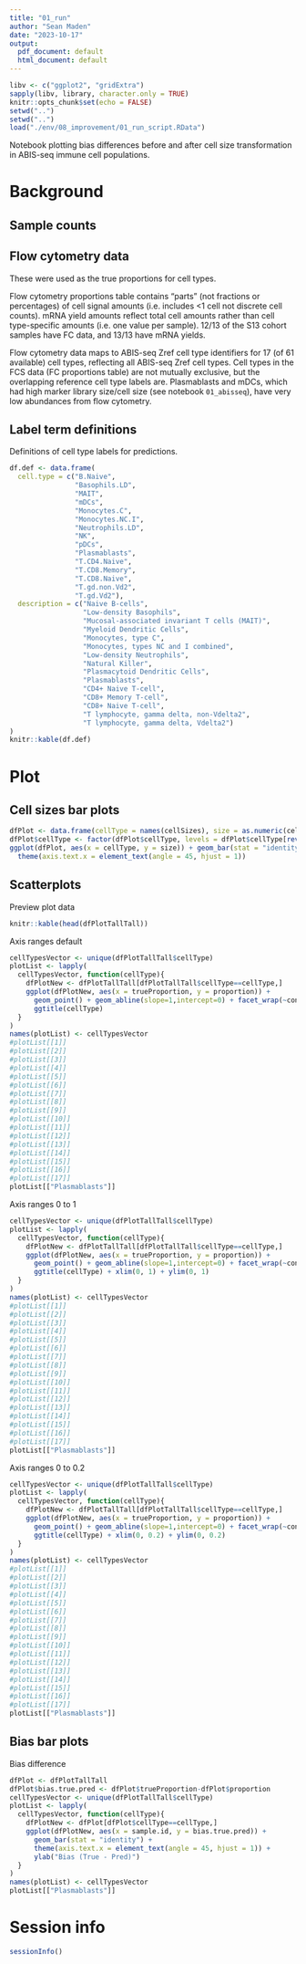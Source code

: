 ```yaml
---
title: "01_run"
author: "Sean Maden"
date: "2023-10-17"
output:
  pdf_document: default
  html_document: default
---
```


```r
libv <- c("ggplot2", "gridExtra")
sapply(libv, library, character.only = TRUE)
knitr::opts_chunk$set(echo = FALSE)
setwd("..")
setwd("..")
load("./env/08_improvement/01_run_script.RData")
```

Notebook plotting bias differences before and after cell size transformation in 
ABIS-seq immune cell populations.

# Background

## Sample counts



## Flow cytometry data

These were used as the true proportions for cell types.

Flow cytometry proportions table contains "parts" (not fractions or percentages) 
of cell signal amounts (i.e. includes <1 cell not discrete cell counts). mRNA 
yield amounts reflect total cell amounts rather than cell type-specific amounts 
(i.e. one value per sample). 12/13 of the S13 cohort samples have FC data, and 
13/13 have mRNA yields.

Flow cytometry data maps to ABIS-seq Zref cell type identifiers for 17 (of 61 
available) cell types, reflecting all ABIS-seq Zref cell types. Cell types in 
the FCS data (FC proportions table) are not mutually exclusive, but the 
overlapping reference cell type labels are. Plasmablasts and mDCs, which had 
high marker library size/cell size (see notebook `01_abisseq`), have very low 
abundances from flow cytometry.

## Label term definitions

Definitions of cell type labels for predictions.

```r
df.def <- data.frame(
  cell.type = c("B.Naive",
                "Basophils.LD",
                "MAIT",
                "mDCs",
                "Monocytes.C",
                "Monocytes.NC.I",
                "Neutrophils.LD",
                "NK",
                "pDCs",
                "Plasmablasts",
                "T.CD4.Naive",
                "T.CD8.Memory",
                "T.CD8.Naive",
                "T.gd.non.Vd2",
                "T.gd.Vd2"),
  description = c("Naive B-cells",
                  "Low-density Basophils",
                  "Mucosal-associated invariant T cells (MAIT)",
                  "Myeloid Dendritic Cells",
                  "Monocytes, type C",
                  "Monocytes, types NC and I combined",
                  "Low-density Neutrophils",
                  "Natural Killer",
                  "Plasmacytoid Dendritic Cells",
                  "Plasmablasts",
                  "CD4+ Naive T-cell",
                  "CD8+ Memory T-cell",
                  "CD8+ Naive T-cell",
                  "T lymphocyte, gamma delta, non-Vdelta2",
                  "T lymphocyte, gamma delta, Vdelta2")
)
knitr::kable(df.def)
```

# Plot

## Cell sizes bar plots

```r
dfPlot <- data.frame(cellType = names(cellSizes), size = as.numeric(cellSizes))
dfPlot$cellType <- factor(dfPlot$cellType, levels = dfPlot$cellType[rev(order(dfPlot$size))])
ggplot(dfPlot, aes(x = cellType, y = size)) + geom_bar(stat = "identity") +
  theme(axis.text.x = element_text(angle = 45, hjust = 1))
```

## Scatterplots

Preview plot data

```r
knitr::kable(head(dfPlotTallTall))
```

Axis ranges default

```r
cellTypesVector <- unique(dfPlotTallTall$cellType)
plotList <- lapply(
  cellTypesVector, function(cellType){
    dfPlotNew <- dfPlotTallTall[dfPlotTallTall$cellType==cellType,]
    ggplot(dfPlotNew, aes(x = trueProportion, y = proportion)) + 
      geom_point() + geom_abline(slope=1,intercept=0) + facet_wrap(~condition) + 
      ggtitle(cellType)
  }
)
names(plotList) <- cellTypesVector
#plotList[[1]]
#plotList[[2]]
#plotList[[3]]
#plotList[[4]]
#plotList[[5]]
#plotList[[6]]
#plotList[[7]]
#plotList[[8]]
#plotList[[9]]
#plotList[[10]]
#plotList[[11]]
#plotList[[12]]
#plotList[[13]]
#plotList[[14]]
#plotList[[15]]
#plotList[[16]]
#plotList[[17]]
plotList[["Plasmablasts"]]
```

Axis ranges 0 to 1

```r
cellTypesVector <- unique(dfPlotTallTall$cellType)
plotList <- lapply(
  cellTypesVector, function(cellType){
    dfPlotNew <- dfPlotTallTall[dfPlotTallTall$cellType==cellType,]
    ggplot(dfPlotNew, aes(x = trueProportion, y = proportion)) + 
      geom_point() + geom_abline(slope=1,intercept=0) + facet_wrap(~condition) + 
      ggtitle(cellType) + xlim(0, 1) + ylim(0, 1)
  }
)
names(plotList) <- cellTypesVector
#plotList[[1]]
#plotList[[2]]
#plotList[[3]]
#plotList[[4]]
#plotList[[5]]
#plotList[[6]]
#plotList[[7]]
#plotList[[8]]
#plotList[[9]]
#plotList[[10]]
#plotList[[11]]
#plotList[[12]]
#plotList[[13]]
#plotList[[14]]
#plotList[[15]]
#plotList[[16]]
#plotList[[17]]
plotList[["Plasmablasts"]]
```

Axis ranges 0 to 0.2

```r
cellTypesVector <- unique(dfPlotTallTall$cellType)
plotList <- lapply(
  cellTypesVector, function(cellType){
    dfPlotNew <- dfPlotTallTall[dfPlotTallTall$cellType==cellType,]
    ggplot(dfPlotNew, aes(x = trueProportion, y = proportion)) + 
      geom_point() + geom_abline(slope=1,intercept=0) + facet_wrap(~condition) + 
      ggtitle(cellType) + xlim(0, 0.2) + ylim(0, 0.2)
  }
)
names(plotList) <- cellTypesVector
#plotList[[1]]
#plotList[[2]]
#plotList[[3]]
#plotList[[4]]
#plotList[[5]]
#plotList[[6]]
#plotList[[7]]
#plotList[[8]]
#plotList[[9]]
#plotList[[10]]
#plotList[[11]]
#plotList[[12]]
#plotList[[13]]
#plotList[[14]]
#plotList[[15]]
#plotList[[16]]
#plotList[[17]]
plotList[["Plasmablasts"]]
```

## Bias bar plots

Bias difference

```r
dfPlot <- dfPlotTallTall
dfPlot$bias.true.pred <- dfPlot$trueProportion-dfPlot$proportion
cellTypesVector <- unique(dfPlotTallTall$cellType)
plotList <- lapply(
  cellTypesVector, function(cellType){
    dfPlotNew <- dfPlot[dfPlot$cellType==cellType,]
    ggplot(dfPlotNew, aes(x = sample.id, y = bias.true.pred)) + 
      geom_bar(stat = "identity") +
      theme(axis.text.x = element_text(angle = 45, hjust = 1)) +
      ylab("Bias (True - Pred)")
  }
)
names(plotList) <- cellTypesVector
plotList[["Plasmablasts"]]
```

# Session info

```r
sessionInfo()
```

